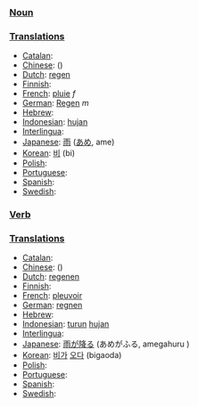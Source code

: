 === [[Noun]] ===

=== [[Translation]]s ===

*[[Catalan]]: [[]] '' ''
*[[Chinese]]: [[]] ()
*[[Dutch]]: [[regen]] '' ''
*[[Finnish]]: [[]]
*[[French]]: [[pluie]] ''f''
*[[German]]: [[Regen]] ''m''
*[[Hebrew]]: [[]] '' ''
*[[Indonesian]]: [[hujan]]
*[[Interlingua]]: [[]]
*[[Japanese]]: [[雨]] ([[あめ]], ame)
*[[Korean]]: [[비]] (bi)
*[[Polish]]: [[]]
*[[Portuguese]]: [[]] '' ''
*[[Spanish]]: [[]] '' ''
*[[Swedish]]: [[]] '' ''

=== [[Verb]] ===

=== [[Translation]]s ===

*[[Catalan]]: [[]] '' ''
*[[Chinese]]: [[]] ()
*[[Dutch]]: [[regenen]]
*[[Finnish]]: [[]]
*[[French]]: [[pleuvoir]]
*[[German]]: [[regnen]]
*[[Hebrew]]: [[]] '' ''
*[[Indonesian]]: [[turun]] [[hujan]]
*[[Interlingua]]: [[]]
*[[Japanese]]: [[雨]]が[[降る]] (あめがふる, amegahuru )
*[[Korean]]: [[비]]가 [[오다]] (bigaoda)
*[[Polish]]: [[]]
*[[Portuguese]]: [[]] '' ''
*[[Spanish]]: [[]] '' ''
*[[Swedish]]: [[]] '' ''